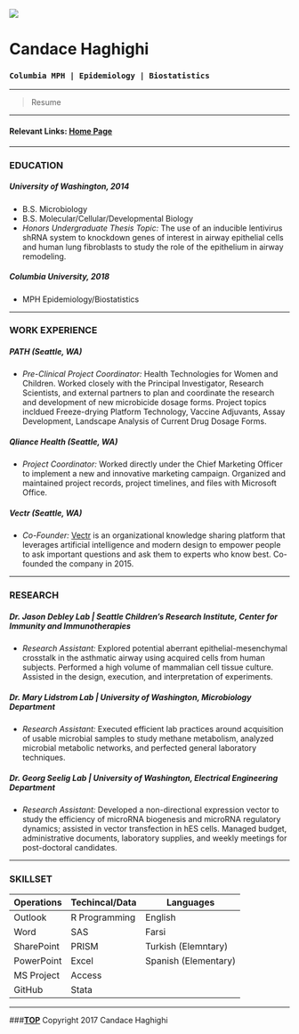 <br>
<br>
  
![](http://www.columbia.edu/~sw2206/cu_mailman_logo.png) 
  
# **Candace Haghighi**
### `Columbia MPH | Epidemiology | Biostatistics`

***

> Resume

***

#### Relevant Links:  [Home Page](https://candacehaghighi.github.io)

***

### EDUCATION
##### **University of Washington, 2014**
+ B.S. Microbiology 
+ B.S. Molecular/Cellular/Developmental Biology
+ *Honors Undergraduate Thesis Topic:* The use of an inducible lentivirus shRNA system to knockdown genes of interest in airway epithelial cells and human lung fibroblasts to study the role of the epithelium in airway remodeling. 	

##### **Columbia University, 2018**
+ MPH Epidemiology/Biostatistics 

***

### WORK EXPERIENCE
##### **PATH (Seattle, WA)**
+ *Pre-Clinical Project Coordinator:* Health Technologies for Women and Children. Worked closely with the Principal Investigator, Research Scientists, and external partners to plan and coordinate the research and development of new microbicide dosage forms. Project topics incldued Freeze-drying Platform Technology, Vaccine Adjuvants, Assay Development, Landscape Analysis of Current Drug Dosage Forms.

##### **Qliance Health (Seattle, WA)**
+ *Project Coordinator:* Worked directly under the Chief Marketing Officer to implement a new and innovative marketing campaign. Organized and maintained project records, project timelines, and files with Microsoft Office.

##### **Vectr (Seattle, WA)**
+ *Co-Founder:* [Vectr](www.vectrapp.com) is an organizational knowledge sharing platform that leverages artificial intelligence and modern design to empower people to ask important questions and ask them to experts who know best. Co-founded the company in 2015.

***

### RESEARCH
##### **Dr. Jason Debley Lab | Seattle Children’s Research Institute, Center for Immunity and Immunotherapies**
+ *Research Assistant:* Explored potential aberrant epithelial-mesenchymal crosstalk in the asthmatic airway using acquired cells from human subjects. Performed a high volume of mammalian cell tissue culture. Assisted in the design, execution, and interpretation of experiments.

##### **Dr. Mary Lidstrom Lab | University of Washington, Microbiology Department**
+ *Research Assistant:* Executed efficient lab practices around acquisition of usable microbial samples to study methane metabolism, analyzed microbial metabolic networks, and perfected general laboratory techniques.

##### **Dr. Georg Seelig Lab | University of Washington, Electrical Engineering Department**
+ *Research Assistant:* Developed a non-directional expression vector to study the efficiency of microRNA biogenesis and microRNA regulatory dynamics; assisted in vector transfection in hES cells. Managed budget, administrative documents, laboratory supplies, and weekly meetings for post-doctoral candidates.

***

### SKILLSET
Operations | Techincal/Data | Languages
------------- | ------------- | -------------
Outlook | R Programming | English
Word | SAS | Farsi
SharePoint | PRISM | Turkish (Elemntary)
PowerPoint | Excel | Spanish (Elementary)
MS Project | Access |
GitHub | Stata | 


***

###**[TOP](#)**
Copyright 2017 Candace Haghighi

<br>
<br>
